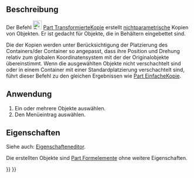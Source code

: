 <languages/>

{{Docnav
|[[Part_SimpleCopy/de|Part_EinfacheKopie]]
|[[Part_ElementCopy/de|Part_ElementKopie]]
|[[Part_Workbench|Part Modul]]
|IconL=Part_SimpleCopy.svg
|IconR=Part_ElementCopy.svg
|IconC=Workbench_Part.svg
}}

{{GuiCommand/de
|Name=Part TransformedCopy
|Name/de=Part TransformierteKopie
|MenuLocation=Part → Kopie erstellen → Transformierte Kopie erstellen
|Workbenches=[[Part Workbench/de|Part]]
|Version=0.19
|Siehe auch=[[Part_SimpleCopy/de|Part_EinfacheKopie]]
}}

<span id="Description"></span>
==Beschreibung==

Der Befehl [[Image:Part_TransformedCopy.svg|24px]] [[Part_TransformedCopy/de|Part TransformierteKopie]] erstellt [[Glossary/de#Non-parametric|nichtparametrische]] Kopien von Objekten. Er ist gedacht für Objekte, die in Behältern eingebettet sind.

Die {{PropertyData|Placement}} der Kopien werden unter Berücksichtigung der Platzierung des Containers/der Container so angepasst, dass ihre Position und Drehung relativ zum globalen Koordinatensystem mit der der Originalobjekte übereinstimmt. Wenn die ausgewählten Objekte nicht verschachtelt sind oder in einem Container mit einer Standardplatzierung verschachtelt sind, führt dieser Befehl zu den gleichen Ergebnissen wie [[Part_SimpleCopy/de|Part EinfacheKopie]].

<span id="Usage"></span>
==Anwendung==

# Ein oder mehrere Objekte auswählen.
# Den Menüeintrag {{MenuCommand|Part → Kopie erstellen → [[Image:Part_TransformedCopy.svg|16px]] [[Part_TransformedCopy/de|Transformierte Kopie erstellen]]}} auswählen.

<span id="Properties"></span>
==Eigenschaften==

Siehe auch: [[Property_editor/de|Eigenschafteneditor]].

Die erstellten Objekte sind [[Part_Feature/de|Part Formelemente]] ohne weitere Eigenschaften.


{{Docnav/de
|[[Part_SimpleCopy/de|Part_EinfacheKopie]]
|[[Part_ElementCopy/de|Part_ElementKopie]]
|[[Part_Workbench/de|Part Modul]]
|IconL=Part_SimpleCopy.svg
|IconR=Part_ElementCopy.svg
|IconC=Workbench_Part.svg
}}

{{Part_Tools_navi{{#translation:}}}}
{{Userdocnavi{{#translation:}}}}